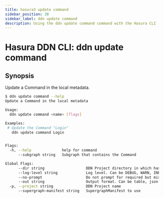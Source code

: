 ```yaml
---
title: hasura3 update command
sidebar_position: 38
sidebar_label: ddn update command
description: Using the ddn update command command with the Hasura CLI
---
```


# Hasura DDN CLI: ddn update command 

## Synopsis
Update a Command in the local metadata.

```bash
$ ddn update command --help
Update a Command in the local metadata

Usage:
  ddn update command <name> [flags]

Examples:
 # Update the Command "Login"
   ddn update command Login
	 

Flags:
  -h, --help              help for command
      --subgraph string   Subgraph that contains the Command

Global Flags:
      --dir string                   DDN Project directory in which hasura.yaml is present (default ".")
      --log-level string             Log level. Can be DEBUG, WARN, INFO, ERROR, or FATAL. (default "INFO")
      --no-prompt                    Do not prompt for required but missing flags
      --out string                   Output format. Can be table, json or yaml. (default "table")
  -p, --project string               DDN Project name
      --supergraph-manifest string   SupergraphManifest to use
```

